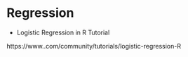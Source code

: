 
# Regression 



- Logistic Regression in R Tutorial

https://www..com/community/tutorials/logistic-regression-R
